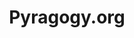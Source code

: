 ---
title: Pyragogy.org
description: Co-create knowledge in a new era of human-AI peer learning.
template: splash


hero:
  tagline: A new paradigm of cognitive co-creation between humans and AI.

  image:
    file: ../../assets/ops.png
  actions:
    - text: What is Pyragogy?
      link: /core/why
    - text: Join the teem
      link: /join/
      variant: minimal
features:
  - icon: brain-circuit
    title: Cognitive Co-Creation
    description: Pyragogy invites humans and AI to learn and evolve together.
  - icon: handshake
    title: Peer Learning Reimagined
    description: Build knowledge with your peers—human and artificial.
  - icon: microphone
    title: Listen to the Manifesto
    description: Audio version available.
    link: /manifesto/#ascolta
---  